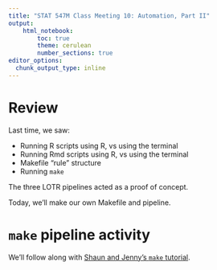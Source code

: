 ```yaml
---
title: "STAT 547M Class Meeting 10: Automation, Part II"
output:
    html_notebook:
        toc: true
        theme: cerulean
        number_sections: true
editor_options: 
  chunk_output_type: inline
---
```


# Review

Last time, we saw:

- Running R scripts using R, vs using the terminal
- Running Rmd scripts using R, vs using the terminal
- Makefile "rule" structure
- Running `make`

The three LOTR pipelines acted as a proof of concept.

Today, we'll make our own Makefile and pipeline.

# `make` pipeline activity

We'll follow along with [Shaun and Jenny's `make` tutorial](http://stat545.com/automation04_make-activity.html).

